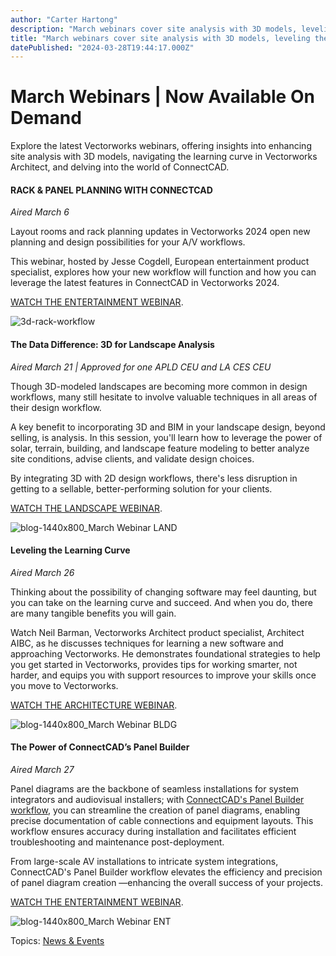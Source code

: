 ```yaml
---
author: "Carter Hartong"
description: "March webinars cover site analysis with 3D models, leveling the learning curve in Vectorworks Architect, and two on ConnectCAD."
title: "March webinars cover site analysis with 3D models, leveling the learning curve in Vectorworks Architect, and two on ConnectCAD." 
datePublished: "2024-03-28T19:44:17.000Z"
---
```

# March Webinars | Now Available On Demand

Explore the latest Vectorworks webinars, offering insights into enhancing site analysis with 3D models, navigating the learning curve in Vectorworks Architect, and delving into the world of ConnectCAD.

#### RACK & PANEL PLANNING WITH CONNECTCAD 

_Aired March 6_

Layout rooms and rack planning updates in Vectorworks 2024 open new planning and design possibilities for your A/V workflows.

This webinar, hosted by Jesse Cogdell, European entertainment product specialist, explores how your new workflow will function and how you can leverage the latest features in ConnectCAD in Vectorworks 2024.

[WATCH THE ENTERTAINMENT WEBINAR](https://university.vectorworks.net/course/view.php?id=3083).

![3d-rack-workflow](https://blog.vectorworks.net/hs-fs/hubfs/Blog%20Images/231211_December%20Webinars/3d-rack-workflow.png?width=1440&height=810&name=3d-rack-workflow.png)

#### The Data Difference: 3D for Landscape Analysis

_Aired March 21 | Approved for one APLD CEU and LA CES CEU_

Though 3D-modeled landscapes are becoming more common in design workflows, many still hesitate to involve valuable techniques in all areas of their design workflow.  
  
A key benefit to incorporating 3D and BIM in your landscape design, beyond selling, is analysis. In this session, you'll learn how to leverage the power of solar, terrain, building, and landscape feature modeling to better analyze site conditions, advise clients, and validate design choices.  
  
By integrating 3D with 2D design workflows, there's less disruption in getting to a sellable, better-performing solution for your clients.

[WATCH THE LANDSCAPE WEBINAR](https://university.vectorworks.net/course/view.php?id=3258).

![blog-1440x800_March Webinar LAND](https://blog.vectorworks.net/hs-fs/hubfs/Blog%20Images/240312_March%20Webinars/blog-1440x800_March%20Webinar%20LAND.png?width=1440&height=800&name=blog-1440x800_March%20Webinar%20LAND.png)

#### Leveling the Learning Curve

_Aired March 26_

Thinking about the possibility of changing software may feel daunting, but you can take on the learning curve and succeed. And when you do, there are many tangible benefits you will gain.

Watch Neil Barman, Vectorworks Architect product specialist, Architect AIBC, as he discusses techniques for learning a new software and approaching Vectorworks. He demonstrates foundational strategies to help you get started in Vectorworks, provides tips for working smarter, not harder, and equips you with support resources to improve your skills once you move to Vectorworks.

[WATCH THE ARCHITECTURE WEBINAR](https://university.vectorworks.net/course/view.php?id=3262).

![blog-1440x800_March Webinar BLDG](https://blog.vectorworks.net/hs-fs/hubfs/Blog%20Images/240312_March%20Webinars/blog-1440x800_March%20Webinar%20BLDG.png?width=1440&height=800&name=blog-1440x800_March%20Webinar%20BLDG.png)

#### The Power of ConnectCAD’s Panel Builder 

_Aired March 27_ 

Panel diagrams are the backbone of seamless installations for system integrators and audiovisual installers; with [ConnectCAD's Panel Builder workflow](../../../net/vectorworks/blog/whats-new-with-connectcad-in-vectorworks-2024.html), you can streamline the creation of panel diagrams, enabling precise documentation of cable connections and equipment layouts. This workflow ensures accuracy during installation and facilitates efficient troubleshooting and maintenance post-deployment. 

From large-scale AV installations to intricate system integrations, ConnectCAD's Panel Builder workflow elevates the efficiency and precision of panel diagram creation —enhancing the overall success of your projects.

[WATCH THE ENTERTAINMENT WEBINAR](https://university.vectorworks.net/course/view.php?id=3266).

![blog-1440x800_March Webinar ENT](https://blog.vectorworks.net/hs-fs/hubfs/Blog%20Images/240312_March%20Webinars/blog-1440x800_March%20Webinar%20ENT.png?width=1440&height=800&name=blog-1440x800_March%20Webinar%20ENT.png)

 Topics: [News & Events](https://blog.vectorworks.net/topic/news-events) 

 